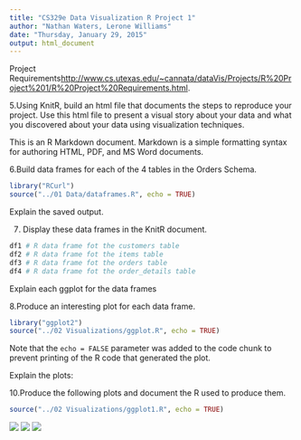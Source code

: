 ```yaml
---
title: "CS329e Data Visualization R Project 1"
author: "Nathan Waters, Lerone Williams"
date: "Thursday, January 29, 2015"
output: html_document
---
```

Project Requirements<http://www.cs.utexas.edu/~cannata/dataVis/Projects/R%20Project%201/R%20Project%20Requirements.html>.

5.Using KnitR, build an html file that documents the steps to reproduce your project. Use this html file to present a visual story about your data and what you discovered about your data using visualization techniques.

This is an R Markdown document. Markdown is a simple formatting syntax for authoring HTML, PDF, and MS Word documents. 

6.Build data frames for each of the 4 tables in the Orders Schema. 

```r
library("RCurl")
source("../01 Data/dataframes.R", echo = TRUE)
```
Explain the saved output.

7. Display these data frames in the KnitR document.

```r
df1 # R data frame fot the customers table
df2 # R data frame fot the items table
df3 # R data frame fot the orders table
df4 # R data frame fot the order_details table
```

Explain each ggplot for the data frames

8.Produce an interesting plot for each data frame.


```r
library("ggplot2")
source("../02 Visualizations/ggplot.R", echo = TRUE)
```

Note that the `echo = FALSE` parameter was added to the code chunk to prevent printing of the R code that generated the plot.

Explain the plots:

10.Produce the following plots and document the R used to produce them.


```r
source("../02 Visualizations/ggplot1.R", echo = TRUE)
```

![](./Rplot1.png)
![](./Rplot2.png)
![](./Rplot3.png)







